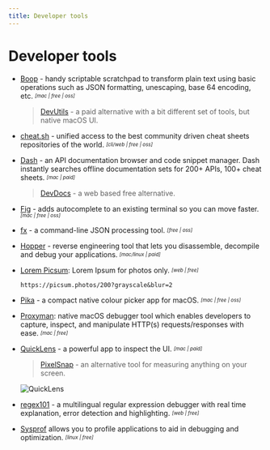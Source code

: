 ```yaml
---
title: Developer tools
---
```


# Developer tools

- [Boop](https://boop.okat.best) - handy scriptable scratchpad to transform plain text using basic operations such as JSON formatting, unescaping, base 64 encoding, etc. <sub><sup>*[mac | free | oss]*</sup></sub>
  > [DevUtils](https://devutils.app/) - a paid alternative with a bit different set of tools, but native macOS UI.

- [cheat.sh](http://cheat.sh/) - unified access to the best community driven cheat sheets repositories of the world. <sub><sup>*[cli/web | free | oss]*</sup></sub>

- [Dash](https://kapeli.com/dash) - an API documentation browser and code snippet manager. Dash instantly searches offline documentation sets for 200+ APIs, 100+ cheat sheets. <sub><sup>*[mac | paid]*</sup></sub>
  > [DevDocs](https://devdocs.io/) - a web based free alternative.

- [Fig](https://fig.io/) - adds autocomplete to an existing terminal so you can move faster. <sub><sup>*[mac | free | oss]*</sup></sub>

- [fx](https://github.com/antonmedv/fx) - a command-line JSON processing tool. <sub><sup>*[free | oss]*</sup></sub>

- [Hopper](https://www.hopper-disassembler.app/) - reverse engineering tool that lets you disassemble, decompile and debug your applications. <sub><sup>*[mac/linux | paid]*</sup></sub>

- [Lorem Picsum](https://picsum.photos/): Lorem Ipsum for photos only. <sub><sup>*[web | free]*</sup></sub>
  ```
  https://picsum.photos/200?grayscale&blur=2
  ```

- [Pika](https://superhighfives.com/pika) - a compact native colour picker app for macOS. <sub><sup>*[mac | free | oss]*</sup></sub>

- [Proxyman](https://proxyman.io/): native macOS debugger tool which enables developers to capture, inspect, and manipulate HTTP(s) requests/responses with ease. <sub><sup>*[mac | free]*</sup></sub>

- [QuickLens](https://quicklens.app/) - a powerful app to inspect the UI. <sub><sup>*[mac | paid]*</sup></sub>

  > [PixelSnap](https://getpixelsnap.com/) - an alternative tool for measuring anything on your screen.

  ![QuickLens](/quicklens.webp)

- [regex101](https://regex101.com/) - a multilingual regular expression debugger with real time explanation, error detection and highlighting. <sub><sup>*[web | free]*</sup></sub>

- [Sysprof](https://apps.gnome.org/app/org.gnome.Sysprof3/) allows you to profile applications to aid in debugging and optimization. <sub><sup>*[linux | free]*</sup></sub>
